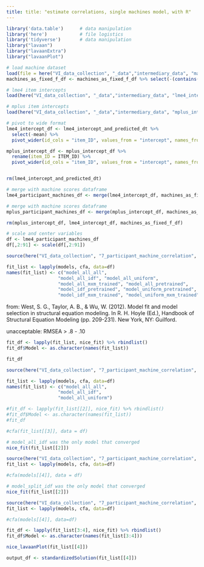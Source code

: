 ```yaml
---
title: title: "estimate correlations, single machines model, with R"
---
```



```r
library('data.table')      # data manipulation
library('here')            # file logistics
library('tidyverse')       # data manipulation
library("lavaan")
library("lavaanExtra")
library("lavaanPlot")
```

```r
# load machine dataset
load(file = here("VI_data_collection", "_data","intermediary_data", "machines_as_fixed_f_df.RDS"))
machines_as_fixed_f_df <- machines_as_fixed_f_df %>% select(-(contains("mean")))

# lme4 item intercepts
load(here("VI_data_collection", "_data","intermediary_data", "lme4_intercept_and_predicted_dt.RDS"))

# mplus item intercepts
load(here("VI_data_collection", "_data","intermediary_data", "mplus_intercept_df.RDS"))
```

```r
# pivot to wide format
lme4_intercept_df <- lme4_intercept_and_predicted_dt %>%
  select(-mean) %>%
  pivot_wider(id_cols = "item_ID", values_from = "intercept", names_from = "value")

mplus_intercept_df <- mplus_intercept_df %>%
  rename(item_ID = ITEM_ID) %>%
  pivot_wider(id_cols = "item_ID", values_from = "intercept", names_from = "value")


rm(lme4_intercept_and_predicted_dt)
```

```r
# merge with machine scores dataframe
lme4_participant_machines_df <- merge(lme4_intercept_df, machines_as_fixed_f_df, by="item_ID")

# merge with machine scores dataframe
mplus_participant_machines_df <- merge(mplus_intercept_df, machines_as_fixed_f_df, by="item_ID")

rm(mplus_intercept_df, lme4_intercept_df, machines_as_fixed_f_df)
```

```r
# scale and center variables
df <- lme4_participant_machines_df
df[,2:91] <- scale(df[,2:91])
```

```r
source(here("VI_data_collection", "7_participant_machine_correlation", "_lavaan_models", "1_single_machines_lavaan_1.0.R"))

fit_list <- lapply(models, cfa, data=df)
names(fit_list) <- c("model_all_all", 
                   "model_all_idf", "model_all_uniform", 
                   "model_all_mxm_trained", "model_all_pretrained", 
                   "model_idf_pretrained", "model_uniform_pretrained", 
                   "model_idf_mxm_trained", "model_uniform_mxm_trained")
```


from: West, S. G., Taylor, A. B., & Wu, W. (2012). Model fit and model selection in structural equation modeling. In R. H. Hoyle (Ed.), Handbook of Structural Equation Modeling (pp. 209-231). New York, NY: Guilford.

unacceptable: RMSEA > .8 - .10 

```r
fit_df <- lapply(fit_list, nice_fit) %>% rbindlist()
fit_df$Model <- as.character(names(fit_list))

fit_df
```

```r
source(here("VI_data_collection", "7_participant_machine_correlation", "_lavaan_models", "2_combined_machines_lavaan_1.0.R"))

fit_list <- lapply(models, cfa, data=df)
names(fit_list) <- c("model_all_all", 
                   "model_all_idf", 
                   "model_all_uniform")

#fit_df <- lapply(fit_list[[2]], nice_fit) %>% rbindlist()
#fit_df$Model <- as.character(names(fit_list))
#fit_df

#cfa(fit_list[[3]], data = df)

# model_all_idf was the only model that converged
nice_fit(fit_list[[2]])
```

```r
source(here("VI_data_collection", "7_participant_machine_correlation", "_lavaan_models", "3_grouped_machines_lavaan_1.0.R"))
fit_list <- lapply(models, cfa, data=df)

#cfa(models[[4]], data = df)

# model_split_idf was the only model that converged
nice_fit(fit_list[[2]])
```

```r
source(here("VI_data_collection", "7_participant_machine_correlation", "_lavaan_models", "4_pretrained_machines_lavaan_1.0.R"))
fit_list <- lapply(models, cfa, data=df)

#cfa(models[[4]], data=df)

fit_df <- lapply(fit_list[3:4], nice_fit) %>% rbindlist()
fit_df$Model <- as.character(names(fit_list[3:4]))
```

```r
nice_lavaanPlot(fit_list[[4]])

output_df <- standardizedSolution(fit_list[[4]])
```

